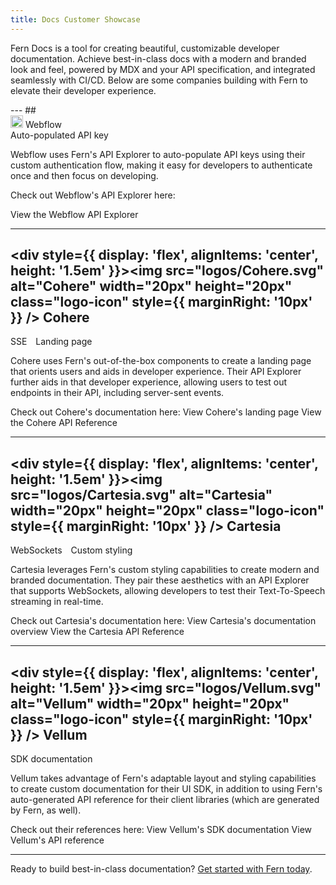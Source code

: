 ```yaml
---
title: Docs Customer Showcase
---
```


Fern Docs is a tool for creating beautiful, customizable developer documentation. Achieve best-in-class docs with a modern and branded look and feel, powered by MDX and your API specification, and integrated seamlessly with CI/CD. Below are some companies building with Fern to elevate their developer experience.

<div class="showcase">
---
## <div style={{ display: 'flex', alignItems: 'center', height: '1.5em' }}><img src="logos/Webflow.svg" alt="Webflow" width="20px" height="20px" class="logo-icon" style={{ marginRight: '10px' }} /> Webflow</div>
<span class="fern-docs-badge large green subtle rounded">Auto-populated API key</span>

Webflow uses Fern's API Explorer to auto-populate API keys using their custom authentication flow, making it easy for developers to authenticate once and then focus on developing.

Check out Webflow's API Explorer here:

<CardGroup cols={1}>
  <Card title="Auto-populated API key" icon="regular lock-open" iconPosition="left" href="https://developers.webflow.com/data/reference/sites/list?playground=%2Fdata%2Freference%2Fsites%2Flist">
    View the Webflow API Explorer
  </Card>
</CardGroup>

---
## <div style={{ display: 'flex', alignItems: 'center', height: '1.5em' }}><img src="logos/Cohere.svg" alt="Cohere" width="20px" height="20px" class="logo-icon" style={{ marginRight: '10px' }} /> Cohere</div>
<div style={{ display: 'flex', alignItems: 'center' }}>
<span class="fern-docs-badge large green subtle rounded" style="margin-right: 10px">SSE</span>
<span class="fern-docs-badge large green subtle rounded">Landing page</span>
</div>

Cohere uses Fern's out-of-the-box components to create a landing page that orients users and aids in developer experience. Their API Explorer further aids in that developer experience, allowing users to test out endpoints in their API, including server-sent events.
  
Check out Cohere's documentation here:
<CardGroup cols={2}>
  <Card title="Landing page" icon="regular signs-post" iconPosition="left" href="https://docs.cohere.com/get-started/overview">
    View Cohere's landing page
  </Card>
  <Card title="Server-sent events" icon="regular server" iconPosition="left" href="https://docs.cohere.com/reference/chat-stream">
    View the Cohere API Reference
  </Card>
</CardGroup>

---
## <div style={{ display: 'flex', alignItems: 'center', height: '1.5em' }}><img src="logos/Cartesia.svg" alt="Cartesia" width="20px" height="20px" class="logo-icon" style={{ marginRight: '10px' }} /> Cartesia</div>
<div style={{ display: 'flex', alignItems: 'center' }}>
<span class="fern-docs-badge large green subtle rounded" style="margin-right: 10px">WebSockets</span>
<span class="fern-docs-badge large green subtle rounded">Custom styling</span>
</div>

Cartesia leverages Fern's custom styling capabilities to create modern and branded documentation. They pair these aesthetics with an API Explorer that supports WebSockets, allowing developers to test their Text-To-Speech streaming in real-time.
  
Check out Cartesia's documentation here:
<CardGroup cols={2}>
  <Card title="Custom styling" icon="regular paintbrush-fine" iconPosition="left" href="https://docs.cartesia.ai/get-started/overview">
    View Cartesia's documentation overview
  </Card>
  <Card title="WebSockets" icon="regular comments" iconPosition="left" href="https://docs.cartesia.ai/api-reference/tts/tts">
    View the Cartesia API Reference
  </Card>
</CardGroup>

---
## <div style={{ display: 'flex', alignItems: 'center', height: '1.5em' }}><img src="logos/Vellum.svg" alt="Vellum" width="20px" height="20px" class="logo-icon" style={{ marginRight: '10px' }} /> Vellum</div>
<span class="fern-docs-badge large green subtle rounded" style="margin-right: 10px">SDK documentation</span>

Vellum takes advantage of Fern's adaptable layout and styling capabilities to create custom documentation for their UI SDK, in addition to using Fern's auto-generated API reference for their client libraries (which are generated by Fern, as well).
  
Check out their references here:
<CardGroup cols={2}>
  <Card title="Custom SDK documentation" icon="regular tools" iconPosition="left" href="https://docs.vellum.ai/developers/workflows-sdk/api-reference/nodes#search-node">
    View Vellum's SDK documentation
  </Card>
  <Card title="Auto-generated API reference" icon="regular file" iconPosition="left" href="https://docs.vellum.ai/developers/client-sdk/prompts/execute-prompt">
    View Vellum's API reference
  </Card>
</CardGroup>

---
</div>

Ready to build best-in-class documentation? [Get started with Fern today](https://buildwithfern.com/learn/docs/getting-started/quickstart).  